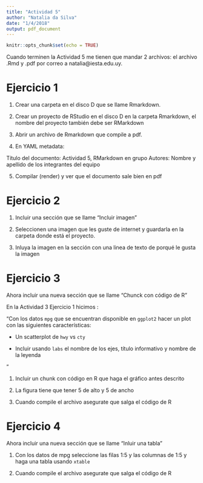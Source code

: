 ```yaml
---
title: "Actividad 5"
author: "Natalia da Silva"
date: "1/4/2018"
output: pdf_document
---
```


```r
knitr::opts_chunk$set(echo = TRUE)
```

Cuando terminen la Actividad 5 me tienen que mandar 2 archivos: el archivo .Rmd y .pdf por correo a natalia@iesta.edu.uy.

# Ejercicio 1

1. Crear una carpeta en el disco D que se llame Rmarkdown.

2. Crear un proyecto de RStudio en el disco D en la carpeta Rmarkdown, el nombre del proyecto también debe ser RMarkdown 

3. Abrir un archivo de Rmarkdown que compile a pdf. 

4. En YAML metadata:

Título del documento: Actividad 5, RMarkdown en grupo
Autores: Nombre y apellido de los integrantes del equipo

5. Compilar (render) y ver que el documento sale bien en pdf


# Ejercicio 2

1. Incluir una sección que se llame "Incluir imagen"

2. Seleccionen una imagen que les guste de internet y guardarla en la carpeta donde está el proyecto.

3. Inluya la imagen en la sección con una linea de texto de porqué le gusta la imagen


# Ejercicio 3


Ahora incluir una nueva sección que se llame "Chunck con código de R" 

En la Actividad 3 Ejercicio 1 hicimos :

"Con los datos `mpg` que se encuentran disponible en `ggplot2` hacer un plot con las siguientes características:

- Un scatterplot de   `hwy` vs `cty` 

- Incluir usando `labs` el nombre de los ejes, título informativo y nombre de la leyenda

"


1. Incluir un chunk con código en R que haga el gráfico antes descrito 

2. La figura tiene que tener 5 de alto y 5 de ancho

3. Cuando compile el archivo asegurate que salga el código de R


# Ejercicio 4

Ahora incluir una nueva sección que se llame "Inluir una tabla" 


1. Con los datos de mpg seleccione las filas 1:5 y las columnas de 1:5 y haga una tabla usando `xtable`

2. Cuando compile el archivo asegurate que salga el código de R
